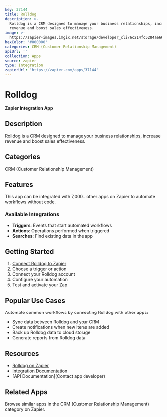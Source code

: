 ```yaml
---
key: 37144
title: Rolldog
description: >-
  Rolldog is a CRM designed to manage your business relationships, increase
  revenue and boost sales effectiveness.
image: >-
  https://zapier-images.imgix.net/storage/developer_cli/6c214fc5284ae665cc95655d896db462.png?auto=format%2Ccompress&ixlib=python-3.0.0&q=50
hexColor: '#000000'
categories: CRM (Customer Relationship Management)
apiUrl: ''
collection: Apps
source: zapier
type: Integration
zapierUrl: 'https://zapier.com/apps/37144'
---
```

# Rolldog

**Zapier Integration App**

## Description

Rolldog is a CRM designed to manage your business relationships, increase revenue and boost sales effectiveness.

## Categories

CRM (Customer Relationship Management)

## Features

This app can be integrated with 7,000+ other apps on Zapier to automate workflows without code.

### Available Integrations

- **Triggers**: Events that start automated workflows
- **Actions**: Operations performed when triggered
- **Searches**: Find existing data in the app

## Getting Started

1. [Connect Rolldog to Zapier](https://zapier.com/apps/37144)
2. Choose a trigger or action
3. Connect your Rolldog account
4. Configure your automation
5. Test and activate your Zap

## Popular Use Cases

Automate common workflows by connecting Rolldog with other apps:

- Sync data between Rolldog and your CRM
- Create notifications when new items are added
- Back up Rolldog data to cloud storage
- Generate reports from Rolldog data

## Resources

- [Rolldog on Zapier](https://zapier.com/apps/37144)
- [Integration Documentation](https://zapier.com/apps/37144/integrations)
- [API Documentation](Contact app developer)

## Related Apps

Browse similar apps in the CRM (Customer Relationship Management) category on Zapier.
